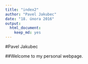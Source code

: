 ```yaml
---
title: "index2"
author: "Pavel Jakubec"
date: "18. února 2016"
output: 
  html_document: 
    keep_md: yes
---
```

#Pavel Jakubec

##Welcome to my personal webpage.
